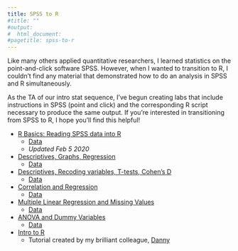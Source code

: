 ```yaml
---
title: SPSS to R
#title: ""
#output:
#  html_document:
#pagetitle: spss-to-r
---
```

Like many others applied quantitative researchers, I learned statistics on the point-and-click software SPSS.  However, when I wanted to transition to R, I couldn't find any material that demonstrated how to do an analysis in SPSS and R simultaneously.        

As the TA of our intro stat sequence, I've begun creating labs that include instructions in SPSS (point and click) and the corresponding R script necessary to produce the same output.  If you're interested in transitioning from SPSS to R, I hope you'll find this helpful!

- [R Basics: Reading SPSS data into R](/Intro to R.pdf)
  - [Data](/lab7data.sav)
  - *Updated Feb 5 2020*

- [Descriptives, Graphs, Regression](/Lab_6.pdf)
  - [Data](/lab6 data.sav)  

- [Descriptives, Recoding variables, T-tests, Cohen's D](/Lab-7.pdf)
  - [Data](/lab7data.sav)

- [Correlation and Regression](/Lab-1.pdf)
  - [Data](/lab1data.sav)

- [Multiple Linear Regression and Missing Values](/Lab-2.pdf)
  - [Data](/week2d.sav)
  
- [ANOVA and Dummy Variables](/Week-4-Lab.pdf)
  - [Data](/Week4.sav)
  
- [Intro to R](http://www.dbkatz.com/1/01/01/beginning-a-new-intro-to-r-workshop/) 
  - Tutorial created by my brilliant colleague, [Danny](https://twitter.com/DanK_atz)
